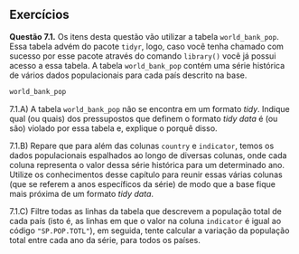 


\setcounter{Exercise}{0}

## Exercícios {.unnumbered}




**Questão 7.1.** Os itens desta questão vão utilizar a tabela `world_bank_pop`. Essa tabela advém do pacote `tidyr`, logo, caso você tenha chamado com sucesso por esse pacote através do comando `library()` você já possui acesso a essa tabela. A tabela `world_bank_pop` contém uma série histórica de vários dados populacionais para cada país descrito na base.

```r
world_bank_pop
```


7.1.A) A tabela `world_bank_pop` não se encontra em um formato *tidy*. Indique qual (ou quais) dos pressupostos que definem o formato *tidy data* é (ou são) violado por essa tabela e, explique o porquê disso.


7.1.B) Repare que para além das colunas `country` e `indicator`, temos os dados populacionais espalhados ao longo de diversas colunas, onde cada coluna representa o valor dessa série histórica para um determinado ano. Utilize os conhecimentos desse capítulo para reunir essas várias colunas (que se referem a anos específicos da série) de modo que a base fique mais próxima de um formato *tidy data*.


7.1.C) Filtre todas as linhas da tabela que descrevem a população total de cada país (isto é, as linhas em que o valor na coluna `indicator` é igual ao código `"SP.POP.TOTL"`), em seguida, tente calcular a variação da população total entre cada ano da série, para todos os países.



